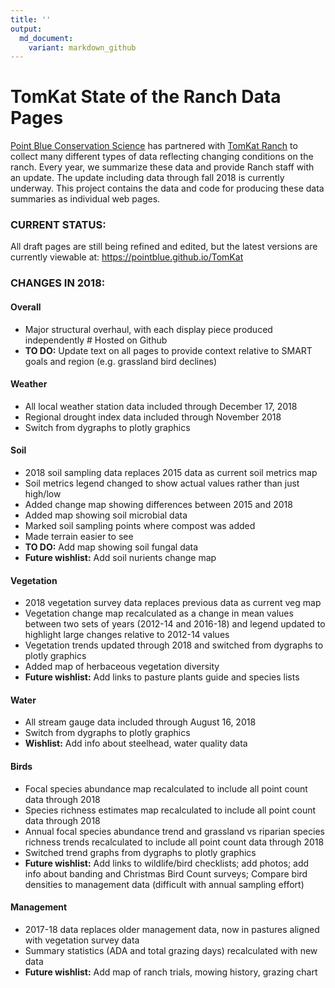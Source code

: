 ```yaml
---
title: ''
output:
  md_document:
    variant: markdown_github
---
```


TomKat State of the Ranch Data Pages
=========================
[Point Blue Conservation Science](http://www.pointblue.org) has partnered with [TomKat Ranch](https://tomkatranch.org) to collect many different types of data reflecting changing conditions on the ranch. Every year, we summarize these data and provide Ranch staff with an update. The update including data through fall 2018 is currently underway. This project contains the data and code for producing these data summaries as individual web pages.

### CURRENT STATUS:
All draft pages are still being refined and edited, but the latest versions are currently viewable at: [https://pointblue.github.io/TomKat](https://pointblue.github.io/TomKat/)

### CHANGES IN 2018:

#### Overall
* Major structural overhaul, with each display piece produced independently
# Hosted on Github
* __TO DO:__ Update text on all pages to provide context relative to SMART goals and region (e.g. grassland bird declines)

#### Weather
* All local weather station data included through December 17, 2018
* Regional drought index data included through November 2018
* Switch from dygraphs to plotly graphics

#### Soil
* 2018 soil sampling data replaces 2015 data as current soil metrics map
* Soil metrics legend changed to show actual values rather than just high/low
* Added change map showing differences between 2015 and 2018
* Added map showing soil microbial data
* Marked soil sampling points where compost was added
* Made terrain easier to see
* __TO DO:__ Add map showing soil fungal data
* __Future wishlist:__ Add soil nurients change map

#### Vegetation
* 2018 vegetation survey data replaces previous data as current veg map
* Vegetation change map recalculated as a change in mean values between two sets of years (2012-14 and 2016-18) and legend updated to highlight large changes relative to 2012-14 values
* Vegetation trends updated through 2018 and switched from dygraphs to plotly graphics
* Added map of herbaceous vegetation diversity
* __Future wishlist:__ Add links to pasture plants guide and species lists

#### Water
* All stream gauge data included through August 16, 2018
* Switch from dygraphs to plotly graphics
* __Wishlist:__ Add info about steelhead, water quality data

#### Birds
* Focal species abundance map recalculated to include all point count data through 2018
* Species richness estimates map recalculated to include all point count data through 2018
* Annual focal species abundance trend and grassland vs riparian species richness trends recalculated to include all point count data through 2018
* Switched trend graphs from dygraphs to plotly graphics
* __Future wishlist:__ Add links to wildlife/bird checklists; add photos; add info about banding and Christmas Bird Count surveys; Compare bird densities to management data (difficult with annual sampling effort)

#### Management
* 2017-18 data replaces older management data, now in pastures aligned with vegetation survey data
* Summary statistics (ADA and total grazing days) recalculated with new data
* __Future wishlist:__ Add map of ranch trials, mowing history, grazing chart


